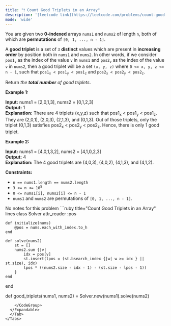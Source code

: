 ```yaml
---
title: "❗️ Count Good Triplets in an Array"
description: '[leetcode link](https://leetcode.com/problems/count-good-triplets-in-an-array/description/)'
mode: 'wide'
---
```

<Tabs>
  <Tab title="Question" icon="circle-question" iconType="regular">
    <Card>
      <p>You are given two <strong>0-indexed</strong> arrays <code>nums1</code> and <code>nums2</code> of length <code>n</code>, both of which are <strong>permutations</strong> of <code>[0, 1, ..., n - 1]</code>.</p>  <p>A <strong>good triplet</strong> is a set of <code>3</code> <strong>distinct</strong> values which are present in <strong>increasing order</strong> by position both in <code>nums1</code> and <code>nums2</code>. In other words, if we consider <code>pos1<sub>v</sub></code> as the index of the value <code>v</code> in <code>nums1</code> and <code>pos2<sub>v</sub></code> as the index of the value <code>v</code> in <code>nums2</code>, then a good triplet will be a set <code>(x, y, z)</code> where <code>0 &lt;= x, y, z &lt;= n - 1</code>, such that <code>pos1<sub>x</sub> &lt; pos1<sub>y</sub> &lt; pos1<sub>z</sub></code> and <code>pos2<sub>x</sub> &lt; pos2<sub>y</sub> &lt; pos2<sub>z</sub></code>.</p>  <p>Return <em>the <strong>total number</strong> of good triplets</em>.</p>   <p><strong class="example">Example 1:</strong></p>   <strong>Input:</strong> nums1 = [2,0,1,3], nums2 = [0,1,2,3] <br/> <strong>Output:</strong> 1 <br/> <strong>Explanation:</strong>  There are 4 triplets (x,y,z) such that pos1<sub>x</sub> &lt; pos1<sub>y</sub> &lt; pos1<sub>z</sub>. They are (2,0,1), (2,0,3), (2,1,3), and (0,1,3).  Out of those triplets, only the triplet (0,1,3) satisfies pos2<sub>x</sub> &lt; pos2<sub>y</sub> &lt; pos2<sub>z</sub>. Hence, there is only 1 good triplet.   <p><strong class="example">Example 2:</strong></p>   <strong>Input:</strong> nums1 = [4,0,1,3,2], nums2 = [4,1,0,2,3] <br/> <strong>Output:</strong> 4 <br/> <strong>Explanation:</strong> The 4 good triplets are (4,0,3), (4,0,2), (4,1,3), and (4,1,2).    <p><strong>Constraints:</strong></p>  <ul>  <li><code>n == nums1.length == nums2.length</code></li>  <li><code>3 &lt;= n &lt;= 10<sup>5</sup></code></li>  <li><code>0 &lt;= nums1[i], nums2[i] &lt;= n - 1</code></li>  <li><code>nums1</code> and <code>nums2</code> are permutations of <code>[0, 1, ..., n - 1]</code>.</li> </ul> 
    </Card>
  </Tab>
  <Tab title="Solution" icon="lightbulb" iconType="regular" >
    <Card>
      No notes for this problem
</Card>
  <Expandable title="code">
    <CodeGroup dropdown>
```ruby title="Count Good Triplets in an Array" lines
class Solver
    attr_reader :pos

    def initialize(nums)
        @pos = nums.each_with_index.to_h
    end

    def solve(nums2)
        st = []
        nums2.sum {|v|
            idx = pos[v]
            st.insert(lpos = (st.bsearch_index {|w| w >= idx } || st.size), idx)
            lpos * ((nums2.size - idx - 1) - (st.size - lpos - 1))
        }
    end
end

def good_triplets(nums1, nums2) = Solver.new(nums1).solve(nums2)
```
    </CodeGroup>
  </Expandable>
  </Tab>
</Tabs>